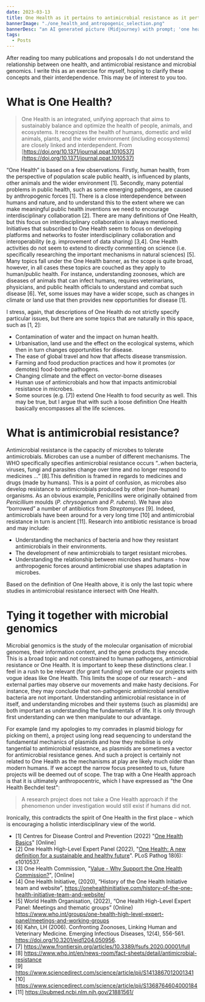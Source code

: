 ```yaml
---
date: 2023-03-13
title: One Health as it pertains to antimicrobial resistance as it pertains to microbial genomics
bannerImage: "./one_health_and_antropogenic_selection.png"
bannerDesc: "an AI generated picture (Midjourney) with prompt; 'one health and antropogenic selection'. You can share and adapt this image following a CC BY-SA 4.0 licence."
tags:
  - Posts
---
```


After reading too many publications and proposals I do not understand the relationship between one health, and antimicrobial resistance and microbial genomics. I write this as an exercise for myself, hoping to clarify these concepts and their interdependence. This may be of interest to you too.

# What is One Health?

> One Health is an integrated, unifying approach that aims to sustainably balance and optimize the health of people, animals, and ecosystems. It recognizes the health of humans, domestic and wild animals, plants, and the wider environment (including ecosystems) are closely linked and interdependent. From [https://doi.org/10.1371/journal.ppat.1010537](https://doi.org/10.1371/journal.ppat.1010537)

“One Health” is based on a few observations. Firstly, human health, from the perspective of population scale public health, is influenced by plants, other animals and the wider environment [1]. Secondly, many potential problems in public health, such as some emerging pathogens, are caused by anthropogenic forces [1]. There is a close interdependence between humans and nature, and to understand this to the extent where we can make meaningful public health inventions we need to encourage interdisciplinary collaboration [2]. There are many definitions of One Health, but this focus on interdisciplinary collaboration is always mentioned. Initiatives that subscribed to One Health seem to focus on developing platforms and networks to foster interdisciplinary collaboration and interoperability (e.g. improvement of data sharing) [3,4]. One Health activities do not seem to extend to directly commenting on science (i.e. specifically researching the important mechanisms in natural sciences) [5]. Many topics fall under the One Health banner, as the scope is quite broad, however, in all cases these topics are couched as they apply to human/public health. For instance, understanding zoonoses, which are diseases of animals that can infect humans, requires veterinarians, physicians, and public health officials to understand and combat such disease [6]. Yet, some issues may have a wider scope, such as changes in climate or land use that then provides new opportunities for disease [1].

I stress, again, that descriptions of One Health do not strictly specify particular issues, but there are some topics that are naturally in this space, such as [1, 2]:

- Contamination of water and the impact on human health.
- Urbanisation, land use and the effect on the ecological systems, which then in turn changes opportunities for disease.
- The ease of global travel and how that affects disease transmission.
- Farming and food production practices and how it promotes (or demotes) food-borne pathogens.
- Changing climate and the effect on vector-borne diseases
- Human use of antimicrobials and how that impacts antimicrobial resistance in microbes.
- Some sources (e.g. [7]) extend One Health to food security as well. This may be true, but I argue that with such a loose definition One Health basically encompasses all the life sciences.

# What is antimicrobial resistance?

Antimicrobial resistance is the capacity of microbes to tolerate antimicrobials. Microbes can use a number of different mechanisms. The WHO specifically specifies antimicrobial resistance occurs “..when bacteria, viruses, fungi and parasites change over time and no longer respond to medicines ...” [8].This definition is framed in regards to medicines and drugs (made by humans). This is a point of confusion, as microbes also develop resistance to antimicrobials produced by other (non-human) organisms. As an obvious example, Penicillins were originally obtained from _Penicillium_ moulds (_P. chrysogenum_ and _P. rubens_). We have also “borrowed” a number of antibiotics from _Streptomyces_ [9]. Indeed, antimicrobials have been around for a very long time [10] and antimicrobial resistance in turn is ancient [11]. Research into antibiotic resistance is broad and may include:

- Understanding the mechanics of bacteria and how they resistant antimicrobials in their environments.
- The development of new antimicrobials to target resistant microbes.
- Understanding the relationship between microbes and humans - how anthropogenic forces around antimicrobial use shapes adaptation in microbes.

Based on the definition of One Health above, it is only the last topic where studies in antimicrobial resistance intersect with One Health.

# Tying it together with microbial genomics

Microbial genomics is the study of the molecular organisation of microbial genomes, their information content, and the gene products they encode. This is a broad topic and not constrained to human pathogens, antimicrobial resistance or One Health. It is important to keep these distinctions clear. I feel in a rush to be relevant (for grant funding) we conflate our projects with vogue ideas like One Health. This limits the scope of our research – and external parties may observe our movements and make hasty decisions. For instance, they may conclude that non-pathogenic antimicrobial sensitive bacteria are not important. Understanding antimicrobial resistance in of itself, and understanding microbes and their systems (such as plasmids) are both important as understanding the fundamentals of life. It is only through first understanding can we then manipulate to our advantage.

For example (and my apologies to my comrades in plasmid biology for picking on them), a project using long read sequencing to understand the fundamental mechanics of plasmids and how they mobilise is only tangential to antimicrobial resistance, as plasmids are sometimes a vector for antimicrobial resistance genes. And such a project is certainly not related to One Health as the mechanisms at play are likely much older than modern humans. If we accept the narrow focus presented to us, future projects will be deemed out of scope. The trap with a One Health approach is that it is ultimately anthropocentric, which I have expressed as "the One Health Bechdel test":

> A research project does not take a One Health approach if the phenomenon under investigation would still exist if humans did not.

Ironically, this contradicts the spirit of One Health in the first place – which is encouraging a holistic interdisciplinary view of the world.

- [1] Centres for Disease Control and Prevention (2022) "[One Health Basics](https://www.cdc.gov/onehealth/basics/index.html)" [Online]
- [2] One Health High-Level Expert Panel (2022), "[One Health: A new definition for a sustainable and healthy future](https://doi.org/10.1371/journal.ppat.1010537)". PLoS Pathog 18(6): e1010537.
- [3] One Health Commission, "[Value - Why Support the One Health Commission?](https://www.onehealthcommission.org/en/sponsorship/why_support_the_commission/)", [Online]
- [4] One Health Initiative, (2020), “History of the One Health Initiative team and website”, https://onehealthinitiative.com/history-of-the-one-health-initiative-team-and-website/
- [5] World Health Organisation, (2022), “One Health High-Level Expert Panel: Meetings and thematic groups” (Online) https://www.who.int/groups/one-health-high-level-expert-panel/meetings-and-working-groups
- [6] Kahn, LH (2006). Confronting Zoonoses, Linking Human and Veterinary Medicine. Emerging Infectious Diseases, 12(4), 556-561. https://doi.org/10.3201/eid1204.050956.
- [7] https://www.frontiersin.org/articles/10.3389/fsufs.2020.00001/full
- [8] https://www.who.int/en/news-room/fact-sheets/detail/antimicrobial-resistance
- [9] https://www.sciencedirect.com/science/article/pii/S1413867012001341
- [10] https://www.sciencedirect.com/science/article/pii/S1368764604000184
- [11] https://pubmed.ncbi.nlm.nih.gov/21881561/
